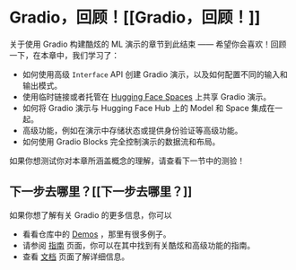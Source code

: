 # Gradio，回顾！[[Gradio，回顾！]]

关于使用 Gradio 构建酷炫的 ML 演示的章节到此结束 —— 希望你会喜欢！回顾一下，在本章中，我们学习了：

- 如何使用高级 `Interface` API 创建 Gradio 演示，以及如何配置不同的输入和输出模式。
- 使用临时链接或者托管在 [Hugging Face Spaces](https://huggingface.co/spaces) 上共享 Gradio 演示。
- 如何将 Gradio 演示与 Hugging Face Hub 上的 Model 和 Space 集成在一起。
- 高级功能，例如在演示中存储状态或提供身份验证等高级功能。
- 如何使用 Gradio Blocks 完全控制演示的数据流和布局。

如果你想测试你对本章所涵盖概念的理解，请查看下一节中的测验！

## 下一步去哪里？[[下一步去哪里？]]

如果你想了解有关 Gradio 的更多信息，你可以

- 看看仓库中的 [Demos](https://github.com/gradio-app/gradio/tree/main/demo) ，那里有很多例子。
- 请参阅 [指南](https://gradio.app/guides) 页面，你可以在其中找到有关酷炫和高级功能的指南。
- 查看 [文档](https://gradio.app/docs) 页面了解详细信息。

